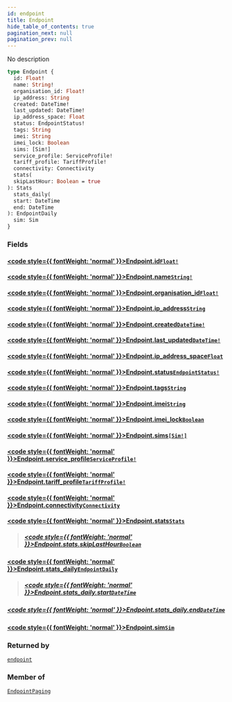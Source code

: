 ```yaml
---
id: endpoint
title: Endpoint
hide_table_of_contents: true
pagination_next: null
pagination_prev: null
---
```








No description

```graphql
type Endpoint {
  id: Float!
  name: String!
  organisation_id: Float!
  ip_address: String
  created: DateTime!
  last_updated: DateTime!
  ip_address_space: Float
  status: EndpointStatus!
  tags: String
  imei: String
  imei_lock: Boolean
  sims: [Sim!]
  service_profile: ServiceProfile!
  tariff_profile: TariffProfile!
  connectivity: Connectivity
  stats(
  skipLastHour: Boolean = true
): Stats
  stats_daily(
  start: DateTime
  end: DateTime
): EndpointDaily
  sim: Sim
}
```


### Fields

#### [<code style={{ fontWeight: 'normal' }}>Endpoint.<b>id</b></code>](#)<Bullet />[`Float!`](/graphql/graphql/scalars/float) <Badge class="secondary" text="non-null"/> <Badge class="secondary" text="scalar"/>
> 
> 

#### [<code style={{ fontWeight: 'normal' }}>Endpoint.<b>name</b></code>](#)<Bullet />[`String!`](/graphql/graphql/scalars/string) <Badge class="secondary" text="non-null"/> <Badge class="secondary" text="scalar"/>
> 
> 

#### [<code style={{ fontWeight: 'normal' }}>Endpoint.<b>organisation_id</b></code>](#)<Bullet />[`Float!`](/graphql/graphql/scalars/float) <Badge class="secondary" text="non-null"/> <Badge class="secondary" text="scalar"/>
> 
> 

#### [<code style={{ fontWeight: 'normal' }}>Endpoint.<b>ip_address</b></code>](#)<Bullet />[`String`](/graphql/graphql/scalars/string) <Badge class="secondary" text="scalar"/>
> 
> 

#### [<code style={{ fontWeight: 'normal' }}>Endpoint.<b>created</b></code>](#)<Bullet />[`DateTime!`](/graphql/graphql/scalars/date-time) <Badge class="secondary" text="non-null"/> <Badge class="secondary" text="scalar"/>
> 
> 

#### [<code style={{ fontWeight: 'normal' }}>Endpoint.<b>last_updated</b></code>](#)<Bullet />[`DateTime!`](/graphql/graphql/scalars/date-time) <Badge class="secondary" text="non-null"/> <Badge class="secondary" text="scalar"/>
> 
> 

#### [<code style={{ fontWeight: 'normal' }}>Endpoint.<b>ip_address_space</b></code>](#)<Bullet />[`Float`](/graphql/graphql/scalars/float) <Badge class="secondary" text="scalar"/>
> 
> 

#### [<code style={{ fontWeight: 'normal' }}>Endpoint.<b>status</b></code>](#)<Bullet />[`EndpointStatus!`](/graphql/graphql/objects/endpoint-status) <Badge class="secondary" text="non-null"/> <Badge class="secondary" text="object"/>
> 
> 

#### [<code style={{ fontWeight: 'normal' }}>Endpoint.<b>tags</b></code>](#)<Bullet />[`String`](/graphql/graphql/scalars/string) <Badge class="secondary" text="scalar"/>
> 
> 

#### [<code style={{ fontWeight: 'normal' }}>Endpoint.<b>imei</b></code>](#)<Bullet />[`String`](/graphql/graphql/scalars/string) <Badge class="secondary" text="scalar"/>
> 
> 

#### [<code style={{ fontWeight: 'normal' }}>Endpoint.<b>imei_lock</b></code>](#)<Bullet />[`Boolean`](/graphql/graphql/scalars/boolean) <Badge class="secondary" text="scalar"/>
> 
> 

#### [<code style={{ fontWeight: 'normal' }}>Endpoint.<b>sims</b></code>](#)<Bullet />[`[Sim!]`](/graphql/graphql/objects/sim) <Badge class="secondary" text="list"/> <Badge class="secondary" text="object"/>
> 
> 

#### [<code style={{ fontWeight: 'normal' }}>Endpoint.<b>service_profile</b></code>](#)<Bullet />[`ServiceProfile!`](/graphql/graphql/objects/service-profile) <Badge class="secondary" text="non-null"/> <Badge class="secondary" text="object"/>
> 
> 

#### [<code style={{ fontWeight: 'normal' }}>Endpoint.<b>tariff_profile</b></code>](#)<Bullet />[`TariffProfile!`](/graphql/graphql/objects/tariff-profile) <Badge class="secondary" text="non-null"/> <Badge class="secondary" text="object"/>
> 
> 

#### [<code style={{ fontWeight: 'normal' }}>Endpoint.<b>connectivity</b></code>](#)<Bullet />[`Connectivity`](/graphql/graphql/objects/connectivity) <Badge class="secondary" text="object"/>
> 
> 

#### [<code style={{ fontWeight: 'normal' }}>Endpoint.<b>stats</b></code>](#)<Bullet />[`Stats`](/graphql/graphql/objects/stats) <Badge class="secondary" text="object"/>
> 
> ##### [<code style={{ fontWeight: 'normal' }}>Endpoint.stats.<b>skipLastHour</b></code>](#)<Bullet />[`Boolean`](/graphql/graphql/scalars/boolean) <Badge class="secondary" text="scalar"/>
> 
> 

#### [<code style={{ fontWeight: 'normal' }}>Endpoint.<b>stats_daily</b></code>](#)<Bullet />[`EndpointDaily`](/graphql/graphql/objects/endpoint-daily) <Badge class="secondary" text="object"/>
> 
> ##### [<code style={{ fontWeight: 'normal' }}>Endpoint.stats_daily.<b>start</b></code>](#)<Bullet />[`DateTime`](/graphql/graphql/scalars/date-time) <Badge class="secondary" text="scalar"/>
> 
> 

##### [<code style={{ fontWeight: 'normal' }}>Endpoint.stats_daily.<b>end</b></code>](#)<Bullet />[`DateTime`](/graphql/graphql/scalars/date-time) <Badge class="secondary" text="scalar"/>
> 
> 

#### [<code style={{ fontWeight: 'normal' }}>Endpoint.<b>sim</b></code>](#)<Bullet />[`Sim`](/graphql/graphql/objects/sim) <Badge class="secondary" text="object"/>
> 
> 



### Returned by

[`endpoint`](/graphql/graphql/queries/endpoint)  <Badge class="secondary" text="query"/>

### Member of

[`EndpointPaging`](/graphql/graphql/objects/endpoint-paging)  <Badge class="secondary" text="object"/>



